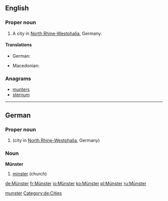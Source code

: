 ==English==

===Proper noun===
{{en-proper noun}}

# A city in [[North Rhine-Westphalia]], Germany.

====Translations====
{{trans-top|city in North Rhine-Westphalia}}
* German: {{t+|de|Münster}}
{{trans-mid}}
* Macedonian: {{t|mk|Минстер|m|tr=Mínster|sc=Cyrl}}
{{trans-bottom}}

===Anagrams===
* [[munters#English|munters]]
* [[sternum#English|sternum]]

[[Category:English terms spelled with Ü|munster]]

----

==German==
{{wikipedia}}
{{wikipedia|lang=de}}
{{wikipedia|lang=de|Münster (Kirche)}}
{{wikipedia|lang=de|Münster (Westfalen)}}

===Proper noun===
{{de-proper noun}}

# {{l|en|Münster}} (city in [[North Rhine-Westphalia]], Germany)

===Noun===
'''Münster'''

# [[minster]] (church)

[[Category:de:Cities]]

[[de:Münster]]
[[fr:Münster]]
[[io:Münster]]
[[ko:Münster]]
[[pl:Münster]]
[[ru:Münster]]